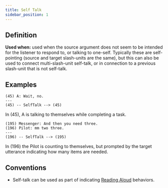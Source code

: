 ```yaml
---
title: Self Talk
sidebar_position: 1
---
```


## Definition

**Used when:** used when the source argument does not seem to be intended for the listener to respond to, or talking to one-self.
Typically these are self-pointing (source and target slash-units are the same), but this can also be used to connect multi-slash-unit self-talk, or
in connection to a previous slash-unit that is not self-talk.


## Examples

```
(45) A: Wait, no.
---
(45) -- SelfTalk --> (45)
```
In (45), A is talking to themselves while completing a task.

```
(195) Messenger: And then you need three.
(196) Pilot: mm two three.
---
(196) -- SelfTalk --> (195)
```
In (196) the Pilot is counting to themselves, but prompted by the target utterance indicating how many items are needed.

## Conventions

- Self-talk can be used as part of indicating [Reading Aloud](../../../Conventions/readingaloud.mdx) behaviors.